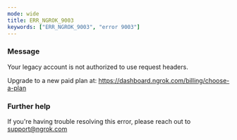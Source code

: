 ```yaml
---
mode: wide
title: ERR_NGROK_9003
keywords: ["ERR_NGROK_9003", "error 9003"]
---
```



### Message

Your legacy account is not authorized to use request headers.

Upgrade to a new paid plan at: https://dashboard.ngrok.com/billing/choose-a-plan

<ErrorDetails />

### Further help

If you're having trouble resolving this error, please reach out to [support@ngrok.com](mailto:support@ngrok.com?subject=Help%20with%20ERR_NGROK_9003)
